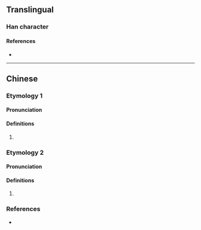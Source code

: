 {{character info/new}}
==Translingual==

===Han character===
{{Han char|rn=75|rad=木|as=11|sn=15|four=80921|canj=ORDMR|ids=⿱合柯}}

====References====
* {{Han ref|kx=0550.070|dkj=15437|hdz=21282.010|uh=6A16|ud=27158|bh=E5EF|bd=58863}}

----

==Chinese==

===Etymology 1===
{{zh-forms}}

====Pronunciation====
{{zh-pron
|c=po1
|cat=cls
}}

====Definitions====
{{zh-hanzi}}

# {{lb|zh|Cantonese}} {{zh-classifier|plants|cat=y}}
#: {{zh-x|兩 樖 樹|two trees|C}}

===Etymology 2===
{{zh-forms}}

====Pronunciation====
{{zh-pron
|m=kē
|cat=
}}

====Definitions====
{{zh-hanzi}}

# {{rfdef|zh}}

===References===
* {{R:twedu|C05393}}